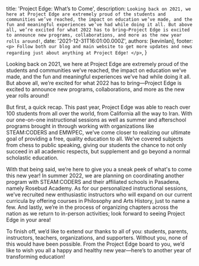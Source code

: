 
  title: 'Project Edge: What’s to Come',
  description: `Looking back on 2021, we here at Project Edge are extremely proud of the students and communities we’ve reached, the impact on education we’ve made, and the fun and meaningful experiences we’ve had while doing it all. But above all, we’re excited for what 2022 has to bring—Project Edge is excited to announce new programs, collaborations, and more as the new year rolls around!`,
  date: '2021-12-31T16:01:00.000Z',
  authors: [kevinlan],
  footer: `
    <p>
      Follow both our blog and main website to get more updates and news regarding just about anything at Project Edge!
    </p>
  `,
}

Looking back on 2021, we here at Project Edge are extremely proud of the students and communities we’ve reached, the impact on education we’ve made, and the fun and meaningful experiences we’ve had while doing it all. But above all, we’re excited for what 2022 has to bring—Project Edge is excited to announce new programs, collaborations, and more as the new year rolls around!

<!--more-->

But first, a quick recap. This past year, Project Edge was able to reach over 100 students from all over the world, from California all the way to Iran. With our one-on-one instructional sessions as well as summer and afterschool programs brought in through working with organizations like STEAM:CODERS and EMWPEC, we’ve come closer to realizing our ultimate goal of providing a free, quality education to all. We’ve covered subjects from chess to public speaking, giving our students the chance to not only succeed in all academic respects, but supplement and go beyond a normal scholastic education.

With that being said, we’re here to give you a sneak peek of what's to come this new year! In summer 2022, we are planning on coordinating another program with STEAM:CODERS and their affiliated schools in Pasadena, namely Rosebud Academy. As for our personalized instructional sessions, we’ve recruited new enthusiastic instructors who will expand on our current curricula by offering courses in Philosophy and Arts History, just to name a few. And lastly, we’re in the process of organizing chapters across the nation as we return to in-person activities; look forward to seeing Project Edge in your area! 

To finish off, we’d like to extend our thanks to all of you: students, parents, instructors, teachers, organizations, and supporters. Without you, none of this would have been possible. From the Project Edge board to you, we’d like to wish you all a happy and healthy new year—here’s to another year of transforming education!

